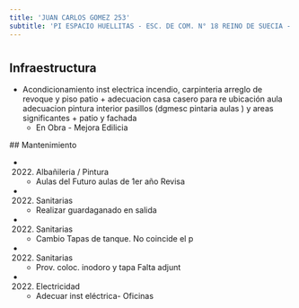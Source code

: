 ```yaml
---
title: 'JUAN CARLOS GOMEZ 253'
subtitle: 'PI ESPACIO HUELLITAS - ESC. DE COM. N° 18 REINO DE SUECIA - EEM N° 01/05° E.REINGRESO N. J.MORRESI - PI ESPACIO NOCHERITOS'
---
```


#
## Infraestructura

* Acondicionamiento inst electrica incendio, carpinteria arreglo de revoque y piso patio + adecuacion casa casero para re ubicación aula adecuacion pintura interior pasillos (dgmesc pintaria aulas ) y areas significantes  + patio y fachada 
    + En Obra - Mejora Edilicia 


 ## Mantenimiento

*  (2022) Albañileria / Pintura 
    + Aulas del Futuro aulas de 1er año Revisa

*  (2022) Sanitarias 
    + Realizar guardaganado en salida

*  (2022) Sanitarias 
    + Cambio Tapas de tanque. No coincide el p

*  (2022) Sanitarias 
    + Prov. coloc. inodoro y tapa Falta adjunt

*  (2022) Electricidad 
    + Adecuar inst eléctrica- Oficinas







